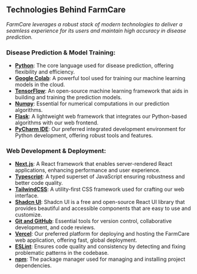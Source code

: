 ## Technologies Behind FarmCare

*FarmCare leverages a robust stack of modern technologies to deliver a seamless experience for its users and maintain high accuracy in disease prediction.*

### Disease Prediction & Model Training:

- **[Python](https://www.python.org)**: The core language used for disease prediction, offering flexibility and efficiency.
- **[Google Colab](https://colab.research.google.com)**: A powerful tool used for training our machine learning models in the cloud.
- **[TensorFlow](https://www.tensorflow.org)**: An open-source machine learning framework that aids in building and training the prediction models.
- **[Numpy](https://numpy.org)**: Essential for numerical computations in our prediction algorithms.
- **[Flask](https://flask.palletsprojects.com/en/2.3.x)**: A lightweight web framework that integrates our Python-based algorithms with our web frontend.
- **[PyCharm IDE](https://www.jetbrains.com/pycharm)**: Our preferred integrated development environment for Python development, offering robust tools and features.

### Web Development & Deployment:

- **[Next.js](https://nextjs.org/docs)**: A React framework that enables server-rendered React applications, enhancing performance and user experience.
- **[Typescript](https://www.typescriptlang.org)**: A typed superset of JavaScript ensuring robustness and better code quality.
- **[TailwindCSS](https://tailwindcss.com)**: A utility-first CSS framework used for crafting our web interface.
- **[Shadcn UI](https://ui.shadcn.com)**: Shadcn UI is a free and open-source React UI library that provides beautiful and accessible components that are easy to use and customize.
- **[Git and GitHub](https://github.com)**: Essential tools for version control, collaborative development, and code reviews.
- **[Vercel](https://vercel.com)**: Our preferred platform for deploying and hosting the FarmCare web application, offering fast, global deployment.
- **[ESLint](https://eslint.org)**: Ensures code quality and consistency by detecting and fixing problematic patterns in the codebase.
- **[npm](https://www.npmjs.com)**: The package manager used for managing and installing project dependencies.
